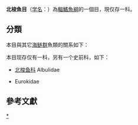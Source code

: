 {{Automatic taxobox
| fossil_range = {{Fossil range|阿尔布阶|现代}}
| image = Bonefish.png
| taxon=Albuliformes
| authority=[[汉弗莱·格林伍德|Greenwood]], 1977
| subdivision = 
*[[北梭鱼科|北梭鱼科]] Albulidae
*{{絕滅}}Eurokidae
}}
'''北梭魚目'''（[[学名|学名]]：{{lang|la|Albuliformes}}）為[[輻鰭魚綱|輻鰭魚綱]]的一個目，現仅存一科。

==分類==
本目與其它[[海鲢群|海鲢群]]魚類的關系如下{{r|Deepfin}}：
{{海鲢群支序分类法}}

本目现存仅有一科，另有一个史前科，如下：
*[[北梭鱼科|北梭鱼科]] Albulidae
*{{絕滅}}Eurokidae{{r|Bartholomai}}

==參考文獻==
{{reflist|refs=
<ref name=Deepfin>{{cite journal|last1=Betancur-R|first1=Ricardo|last2=Wiley|first2=Edward O.|last3=Arratia|first3=Gloria|last4=Acero|first4=Arturo|last5=Bailly|first5=Nicolas|last6=Miya|first6=Masaki|last7=Lecointre|first7=Guillaume|last8=Ortí|first8=Guillermo|title=Phylogenetic classification of bony fishes|journal=''BMC Evolutionary Biology''|date=2017-07-06|volume=17|pages=162|doi=10.1186/s12862-017-0958-3|url=https://bmcevolbiol.biomedcentral.com/articles/10.1186/s12862-017-0958-3|issn=1471-2148|author=|access-date=2019-07-20|archive-url=https://web.archive.org/web/20190322032046/https://bmcevolbiol.biomedcentral.com/articles/10.1186/s12862-017-0958-3|archive-date=2019-03-22|dead-url=yes}}</ref>
<ref name=Bartholomai>Bartholomai, A. 2010: A new Albian teleost, ''Euroka dunravenensis'' gen. et sp. nov. and a new family, Eurokidae, from the Eromanga Basin of Queensland. ''Memoirs of the Queensland Museum - Nature'', 55(1): 69–85. ISSN: 0079-8835</ref>
}}
{{輻鰭魚|A.}}
{{海鰱總目}}
{{taxonbar}}

[[Category:北梭魚目|*]]